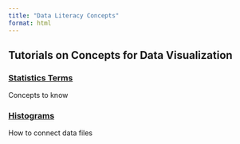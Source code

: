 ```yaml
---
title: "Data Literacy Concepts"
format: html
---
```

::: {.padding}
:::
::: {.padding}
:::
##  Tutorials on Concepts for Data Visualization

### [Statistics Terms](/Important_Vocab.html)
::: {.padding}

Concepts to know
:::


### [Histograms](/histogram.html)
::: {.padding}

How to connect data files
:::

